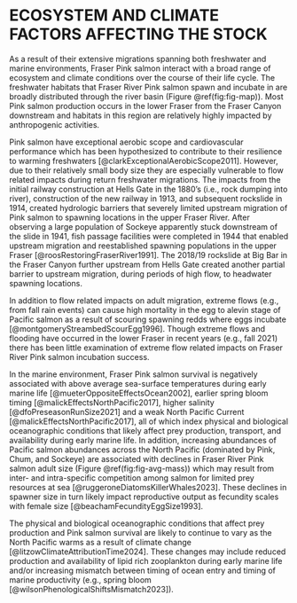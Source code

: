 # ECOSYSTEM AND CLIMATE FACTORS AFFECTING THE STOCK  

As a result of their extensive migrations spanning both freshwater and marine environments, Fraser Pink salmon interact with a broad range of ecosystem and climate conditions over the course of their life cycle. 
The freshwater habitats that Fraser River Pink salmon spawn and incubate in are broadly distributed through the river basin (Figure \@ref(fig:fig-map)). 
Most Pink salmon production occurs in the lower Fraser from the Fraser Canyon downstream and habitats in this region are relatively highly impacted by anthropogenic activities.  

Pink salmon have exceptional aerobic scope and cardiovascular performance which has been hypothesized to contribute to their resilience to warming freshwaters [@clarkExceptionalAerobicScope2011]. 
However, due to their relatively small body size they are especially vulnerable to flow related impacts during return freshwater migrations. 
The impacts from the initial railway construction at Hells Gate in the 1880's (i.e., rock dumping into river), construction of the new railway in 1913, and subsequent rockslide in 1914, created hydrologic barriers that severely limited upstream migration of Pink salmon to spawning locations in the upper Fraser River. 
After observing a large population of Sockeye apparently stuck downstream of the slide in 1941, fish passage facilities were completed in 1944 that enabled upstream migration and reestablished spawning populations in the upper Fraser [@roosRestoringFraserRiver1991]. 
The 2018/19 rockslide at Big Bar in the Fraser Canyon further upstream from Hells Gate created another partial barrier to upstream migration, during periods of high flow, to headwater spawning locations.  

In addition to flow related impacts on adult migration, extreme flows (e.g., from fall rain events) can cause high mortality in the egg to alevin stage of Pacific salmon as a result of scouring spawning redds where eggs incubate [@montgomeryStreambedScourEgg1996]. 
Though extreme flows and flooding have occurred in the lower Fraser in recent years (e.g., fall 2021) there has been little examination of extreme flow related impacts on Fraser River Pink salmon incubation success.  

In the marine environment, Fraser Pink salmon survival is negatively associated with above average sea-surface temperatures during early marine life [@mueterOppositeEffectsOcean2002], earlier spring bloom timing [@malickEffectsNorthPacific2017], higher salinity [@dfoPreseasonRunSize2021] and a weak North Pacific Current [@malickEffectsNorthPacific2017], all of which index physical and biological oceanographic conditions that likely affect prey production, transport, and availability during early marine life. 
In addition, increasing abundances of Pacific salmon abundances across the North Pacific (dominated by Pink, Chum, and Sockeye) are associated with declines in Fraser River Pink salmon adult size (Figure \@ref(fig:fig-avg-mass)) which may result from inter- and intra-specific competition among salmon for limited prey resources at sea [@ruggeroneDiatomsKillerWhales2023].
These declines in spawner size in turn likely impact reproductive output as fecundity scales with female size [@beachamFecundityEggSize1993].  

The physical and biological oceanographic conditions that affect prey production and Pink salmon survival are likely to continue to vary as the North Pacific warms as a result of climate change [@litzowClimateAttributionTime2024]. 
These changes may include reduced production and availability of lipid rich zooplankton during early marine life and/or increasing mismatch between timing of ocean entry and timing of marine productivity (e.g., spring bloom [@wilsonPhenologicalShiftsMismatch2023]).   
